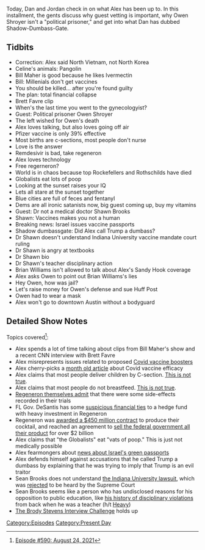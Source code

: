 {{Episode
    | title           = August 24, 2021
    | caption         = [https://knowledgefight.libsyn.com/590-august-24-2021 Listen to this episode on Libsyn]
    | episodeNumber   = 590
    | length          = 01:49:50
    | airDate         = August 27, 2021
    | coverageDate    = August 24, 2021
    | episodeType     = [[:Category:Present Day|Present Day]]
    | appearance      = [[Bill Maher]], [[Brett Favre]], [[Owen Shroyer]], [[Dr Shawn Brooks]], [[Brian Williams]]
    | previousEpisode = [[589: August 18-20, 2021]]
    | nextEpisode     = [[591: June 11, 2003]]
}}

{{Stub}}

Today, Dan and Jordan check in on what Alex has been up to. In this installment, the gents discuss why guest vetting is important, why Owen Shroyer isn't a "political prisoner," and get into what Dan has dubbed Shadow-Dumbass-Gate.

==Tidbits==

*Correction: Alex said North Vietnam, not North Korea
*Celine's animals: Pangolin
*Bill Maher is good because he likes Ivermectin
*Bill: Millenials don't get vaccines
*You should be killed... after you're found guilty
*The plan: total financial collapse
*Brett Favre clip
*When's the last time you went to the gynecologyist?
*Guest: Political prisoner Owen Shroyer
*The left wished for Owen's death
*Alex loves talking, but also loves going off air
*Pfizer vaccine is only 39% effective
*Most births are c-sections, most people don't nurse
*Love is the answer
*Remdesivir is bad, take regeneron
*Alex loves technology
*Free regerneron?
*World is in chaos because top Rockefellers and Rothschilds have died
*Globalists eat lots of poop
*Looking at the sunset raises your IQ
*Lets all stare at the sunset together
*Blue cities are full of feces and fentanyl
*Dems are all ironic satanists now, big guest coming up, buy my vitamins
*Guest: Dr not a medical doctor Shawn Brooks
*Shawn: Vaccines makes you not a human
*Breaking news: Israel issues vaccine passports
*Shadow dumbassgate: Did Alex call Trump a dumbass?
*Dr Shawn doesn't understand Indiana University vaccine mandate court ruling
*Dr Shawn is angry at textbooks
*Dr Shawn bio
*Dr Shawn's teacher disciplinary action
*Brian Williams isn't allowed to talk about Alex's Sandy Hook coverage
*Alex asks Owen to point out Brian Williams's lies
*Hey Owen, how was jail?
*Let's raise money for Owen's defense and sue Huff Post
*Owen had to wear a mask
*Alex won't go to downtown Austin without a bodyguard

==Detailed Show Notes==

Topics covered<ref>[https://knowledgefight.com/research/2021/8/26/episode-590-august-24-2021 Episode #590: August 24, 2021]</ref>:

*Alex spends a lot of time talking about clips from Bill Maher's show and a recent CNN interview with Brett Favre
*Alex misrepresents issues related to proposed [https://www.cdc.gov/media/releases/2021/s0818-covid-19-booster-shots.html Covid vaccine boosters]
*Alex cherry-picks a [https://www.forbes.com/sites/roberthart/2021/07/23/pfizer-shot-just-39-effective-against-delta-infection-but-largely-prevents-severe-illness-israel-study-suggests/?sh=548f36a6584f month old article] about Covid vaccine efficacy
*Alex claims that most people deliver children by C-section. [https://www.theatlantic.com/ideas/archive/2019/10/c-section-rate-high/600172/ This is not true].
*Alex claims that most people do not breastfeed. [https://www.cdc.gov/breastfeeding/data/reportcard.htm This is not true].
*[https://investor.regeneron.com/index.php/news-releases/news-release-details/regeneron-announces-us-government-agreement-purchase-additional Regeneron themselves admit] that there were some side-effects recorded in their trials
*FL Gov. DeSantis has some [https://www.tcpalm.com/story/news/local/2021/08/24/what-to-know-regeneron-clinic-monoclonal-antibody-treatment-covid-desantis-fort-pierce/8254784002/ suspicious financial ties] to a hedge fund with heavy investment in Regeneron
*Regeneron was [https://www.cnn.com/world/live-news/coronavirus-pandemic-07-07-20-intl/h_5ea1d11bcd09fec62c4d9bc32cd07b7f awarded a $450 million contract] to produce their cocktail, and reached an agreement to [https://investor.regeneron.com/index.php/news-releases/news-release-details/regeneron-announces-us-government-agreement-purchase-additional sell the federal government all their product] for over $2 billion
*Alex claims that "the Globalists" eat "vats of poop." This is just not medically possible
*Alex fearmongers about [https://www.jpost.com/israel-news/everything-you-need-to-know-about-israels-green-passport-program-659437 news about Israel's green passports]
*Alex defends himself against accusations that he called Trump a dumbass by explaining that he was trying to imply that Trump is an evil traitor
*Sean Brooks does not understand [https://www.insidehighered.com/sites/default/server_files/media/indiana_lawsuit.pdf the Indiana University lawsuit], which was [https://www.supremecourt.gov/search.aspx?filename=%2Fdocket%2Fdocketfiles%2Fhtml%2Fpublic%2F21a15.html rejected] to be heard by the Supreme Court
*Sean Brooks seems like a person who has undisclosed reasons for his opposition to public education, like [https://data.tallahassee.com/troubled-teachers/charlotte/brooks-sean-mccalla/15-0142-RT/ his history of disciplinary violations] from back when he was a teacher (h/t [https://heavy.com/news/dr-sean-brooks-phd-oxford-ohio-video/ Heavy])
*[https://www.youtube.com/watch?v=68Sz3PH3FLE The Brody Stevens Interview Challenge] holds up

[[Category:Episodes]]
[[Category:Present Day]]